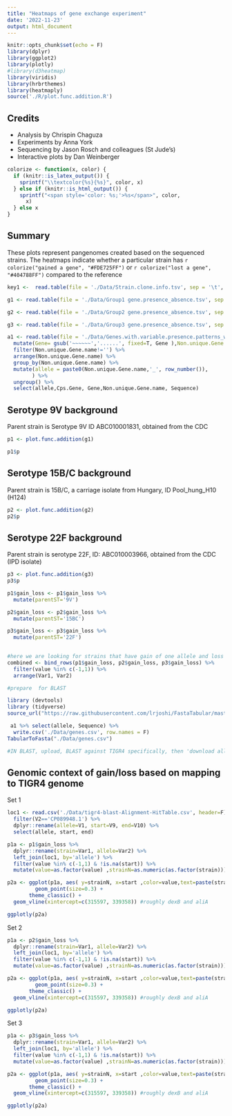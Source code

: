 ```yaml
---
title: "Heatmaps of gene exchange experiment"
date: '2022-11-23'
output: html_document
---
```


```r
knitr::opts_chunk$set(echo = F)
library(dplyr)
library(ggplot2)
library(plotly)
#library(d3heatmap)
library(viridis)
library(hrbrthemes)
library(heatmaply)
source('./R/plot.func.addition.R')

```

## Credits

-   Analysis by Chrispin Chaguza
-   Experiments by Anna York
-   Sequencing by Jason Rosch and colleagues (St Jude's)
-   Interactive plots by Dan Weinberger

```r
colorize <- function(x, color) {
  if (knitr::is_latex_output()) {
    sprintf("\\textcolor{%s}{%s}", color, x)
  } else if (knitr::is_html_output()) {
    sprintf("<span style='color: %s;'>%s</span>", color,
      x)
  } else x
}
```

## Summary

These plots represent pangenomes created based on the sequenced strains. The heatmaps indicate whether a particular strain has `r colorize("gained a gene", "#FDE725FF")` or `r colorize("lost a gene", "#404788FF")` compared to the reference

```r
key1 <-  read.table(file = './Data/Strain.clone.info.tsv', sep = '\t', header = TRUE) %>% rename(parent_ST=ID, new_ST=Strain , strain=Hartwell)

g1 <- read.table(file = './Data/Group1 gene.presence_absence.tsv', sep = '\t', header = TRUE)

g2 <- read.table(file = './Data/Group2 gene.presence_absence.tsv', sep = '\t', header = TRUE)

g3 <- read.table(file = './Data/Group3 gene.presence_absence.tsv', sep = '\t', header = TRUE)

a1 <- read.table(file = './Data/Genes.with.variable.presence.patterns_with_annotations.tsv', sep = '\t', header = TRUE) %>%
  mutate(Gene= gsub('~~~~~~','......', fixed=T, Gene ),Non.unique.Gene.name = gsub(';','',Non.unique.Gene.name,fixed=T)) %>%
  filter(Non.unique.Gene.name!='') %>%
  arrange(Non.unique.Gene.name) %>%
  group_by(Non.unique.Gene.name) %>%
  mutate(allele = paste0(Non.unique.Gene.name,'_', row_number()),
        ) %>%
  ungroup() %>%
  select(allele,Cps.Gene, Gene,Non.unique.Gene.name, Sequence)

```

## Serotype 9V background

Parent strain is Serotype 9V ID ABC010001831, obtained from the CDC

```r
p1 <- plot.func.addition(g1)

p1$p
```

## Serotype 15B/C background

Parent strain is 15B/C, a carriage isolate from Hungary, ID Pool_hung_H10 (H124)

```r
p2 <- plot.func.addition(g2)
p2$p
```

## Serotype 22F background

Parent strain is serotype 22F, ID: ABC010003966, obtained from the CDC (IPD isolate)

```r
p3 <- plot.func.addition(g3)
p3$p
```

```r
p1$gain_loss <- p1$gain_loss %>%
  mutate(parentST='9V')

p2$gain_loss <- p2$gain_loss %>%
  mutate(parentST='15BC')

p3$gain_loss <- p3$gain_loss %>%
  mutate(parentST='22F')
  

#here we are looking for strains that have gain of one allele and loss of another..see 15B.C #3; gpsB_1
combined <- bind_rows(p1$gain_loss, p2$gain_loss, p3$gain_loss) %>%
  filter(value %in% c(-1,1)) %>%
  arrange(Var1, Var2)
```


```r
#prepare  for BLAST

library (devtools)
library (tidyverse)
source_url("https://raw.githubusercontent.com/lrjoshi/FastaTabular/master/fasta_and_tabular.R")

 a1 %>% select(allele, Sequence) %>%
  write.csv('./Data/genes.csv', row.names = F)
TabularToFasta("./Data/genes.csv")

#IN BLAST, upload, BLAST against TIGR4 specifically, then 'download all' as hit table csv
```

## Genomic context of gain/loss based on mapping to TIGR4 genome

Set 1
```r
loc1 <- read.csv('./Data/tigr4-blast-Alignment-HitTable.csv', header=F) %>%
  filter(V2=='CP089948.1') %>%
  dplyr::rename(allele=V1, start=V9, end=V10) %>%
  select(allele, start, end)

p1a <- p1$gain_loss %>%
  dplyr::rename(strain=Var1, allele=Var2) %>%
  left_join(loc1, by='allele') %>%
  filter(value %in% c(-1,1) & !is.na(start)) %>%
  mutate(value=as.factor(value) ,strainN=as.numeric(as.factor(strain)))

p2a <- ggplot(p1a, aes( y=strainN, x=start ,color=value,text=paste(strain,allele), alpha=0.5 )) +
         geom_point(size=0.3) +
       theme_classic() +
  geom_vline(xintercept=c(315597, 339358)) #roughly dexB and aliA

ggplotly(p2a)
```
Set 2

```r

p1a <- p2$gain_loss %>%
  dplyr::rename(strain=Var1, allele=Var2) %>%
  left_join(loc1, by='allele') %>%
  filter(value %in% c(-1,1) & !is.na(start)) %>%
  mutate(value=as.factor(value) ,strainN=as.numeric(as.factor(strain)))

p2a <- ggplot(p1a, aes( y=strainN, x=start ,color=value,text=paste(strain,allele), alpha=0.5 )) +
         geom_point(size=0.3) +
       theme_classic() +
  geom_vline(xintercept=c(315597, 339358)) #roughly dexB and aliA

ggplotly(p2a)
```
 Set 3
 

```r

p1a <- p3$gain_loss %>%
  dplyr::rename(strain=Var1, allele=Var2) %>%
  left_join(loc1, by='allele') %>%
  filter(value %in% c(-1,1) & !is.na(start)) %>%
  mutate(value=as.factor(value) ,strainN=as.numeric(as.factor(strain)))

p2a <- ggplot(p1a, aes( y=strainN, x=start ,color=value,text=paste(strain,allele), alpha=0.5 )) +
         geom_point(size=0.3) +
       theme_classic() +
  geom_vline(xintercept=c(315597, 339358)) #roughly dexB and aliA

ggplotly(p2a)
```




